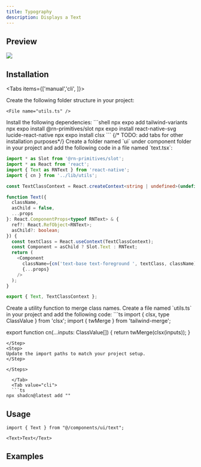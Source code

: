 ```yaml
---
title: Typography
description: Displays a Text 
---
```




## Preview

![](./preview/typography.png)

## Installation

<Tabs items={['manual','cli', ]}>
  <Tab value="manual">
   
<Steps>

<Step>
Create the following folder structure in your project:
<Files>
  <Folder name="app" defaultOpen>
    <File name="layout.tsx" />
    <File name="page.tsx" />
  </Folder>
  <Folder name="components" defaultOpen>
  <Folder name="ui" defaultOpen>
  <File name="text.tsx" />
  </Folder>
    
  </Folder>
  <Folder name="lib" defaultOpen>
 
    <File name="utils.ts" />
  </Folder>
  <File name="package.json" />

</Files>
</Step>


<Step>
Install the following dependencies:
```shell
npx expo add tailwind-variants
npx expo install @rn-primitives/slot
npx expo install react-native-svg lucide-react-native
npx expo install clsx
```
{/* TODO: add tabs for other installation purposes*/}

</Step>

<Step>
Create a folder named `ui` under component folder in your project and add the following code in a file named `text.tsx`:

```ts
import * as Slot from '@rn-primitives/slot';
import * as React from 'react';
import { Text as RNText } from 'react-native';
import { cn } from '../lib/utils';

const TextClassContext = React.createContext<string | undefined>(undefined);

function Text({
  className,
  asChild = false,
  ...props
}: React.ComponentProps<typeof RNText> & {
  ref?: React.RefObject<RNText>;
  asChild?: boolean;
}) {
  const textClass = React.useContext(TextClassContext);
  const Component = asChild ? Slot.Text : RNText;
  return (
    <Component
      className={cn('text-base text-foreground ', textClass, className)}
      {...props}
    />
  );
}

export { Text, TextClassContext };


```

</Step>
<Step>
Create a utility function to merge class names. 
Create a file named `utils.ts` in your project and add the following code:
```ts
import { clsx, type ClassValue } from 'clsx';
import { twMerge } from 'tailwind-merge';

export function cn(...inputs: ClassValue[]) {
  return twMerge(clsx(inputs));
}
```
</Step>
<Step>
Update the import paths to match your project setup.
</Step>

</Steps>
  
  </Tab>
  <Tab value="cli">
  ```ts
npx shadcn@latest add ""
```
  </Tab>
</Tabs>




## Usage

```tsx
import { Text } from "@/components/ui/text";
```

```tsx
<Text>Text</Text>
```

## Examples

